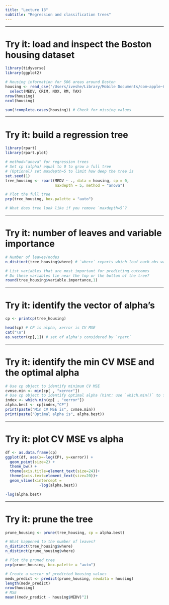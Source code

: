 ```yaml
---
title: "Lecture 13"
subtitle: "Regression and classification trees"
---
```



---

# Try it: load and inspect the Boston housing dataset

```r

library(tidyverse)
library(ggplot2)

# Housing information for 506 areas around Boston
housing <- read_csv('/Users/iveshe/Library/Mobile Documents/com~apple~CloudDocs/Term 1/FIN 550/Lec/lec-13/housing.csv') %>%
  select(MEDV, CRIM, NOX, RM, TAX)
nrow(housing)
ncol(housing)

sum(!complete.cases(housing)) # Check for missing values
```

---



# Try it: build a regression tree

```r
library(rpart)
library(rpart.plot)

# method="anova" for regression trees
# Set cp (alpha) equal to 0 to grow a full tree
# (Optional) set maxdepth=5 to limit how deep the tree is
set.seed(1)
tree_housing <- rpart(MEDV ~ ., data = housing, cp = 0, 
                      maxdepth = 5, method = "anova")

# Plot the full tree 
prp(tree_housing, box.palette = "auto")

# What does tree look like if you remove `maxdepth=5`?
```



---

# Try it: number of leaves and variable importance

```r
# Number of leaves/nodes
n_distinct(tree_housing$where) # `where` reports which leaf each obs was assigned to

# List variables that are most important for predicting outcomes
# Do these variables lie near the top or the bottom of the tree?
round(tree_housing$variable.importance,1)
```


---

# Try it: identify the vector of alpha's


```r
cp <- printcp(tree_housing)

head(cp) # CP is alpha, xerror is CV MSE
cat("\n")
as.vector(cp[,1]) # set of alpha's considered by `rpart`
```


---

# Try it: identify the min CV MSE and the optimal alpha


```r
# Use cp object to identify minimum CV MSE
cvmse.min <- min(cp[ , "xerror"])
# Use cp object to identify optimal alpha (hint: use `which.min()` to find the index)
index <- which.min(cp[ , "xerror"])
alpha.best <- cp[index,"CP"]
print(paste("Min CV MSE is", cvmse.min))
print(paste("Optimal alpha is", alpha.best))
```


---

# Try it: plot CV MSE vs alpha

```r
df <- as.data.frame(cp)
ggplot(df, aes(x=-log(CP), y=xerror)) + 
  geom_point(size=2) + 
  theme_bw() +
  theme(axis.title=element_text(size=24))+
  theme(axis.text=element_text(size=20))+
  geom_vline(xintercept = 
               -log(alpha.best))
```
```r
-log(alpha.best)
```



---

# Try it: prune the tree

```r
prune_housing <- prune(tree_housing, cp = alpha.best)

# What happened to the number of leaves?
n_distinct(tree_housing$where)
n_distinct(prune_housing$where)
```


```r
# Plot the pruned tree
prp(prune_housing, box.palette = "auto")
```

```r
# Create a vector of predicted housing values
medv_predict <- predict(prune_housing, newdata = housing)
length(medv_predict)
nrow(housing)
# MSE
mean((medv_predict - housing$MEDV)^2)
```

